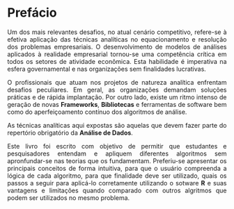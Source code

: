

```{=html}
<style>
body{text-align: justify}
</style>
```


::: progress
::: {.progress-bar style="width: 100%;"}
:::
:::


# Prefácio {.unnumbered}

Um dos mais relevantes desafios, no atual cenário competitivo, refere-se à efetiva aplicação das técnicas analíticas no equacionamento e resolução dos problemas empresariais. O desenvolvimento de modelos de análises aplicados à realidade empresarial tornou-se uma competência crítica em todos os setores de atividade econômica. Esta habilidade é imperativa na esfera governamental e nas organizações sem finalidades lucrativas.

O profissionais que atuam nos projetos de natureza analítica enfrentam desafios peculiares. Em geral, as organizações demandam soluções práticas e de rápida implantação. Por outro lado, existe um ritmo intenso de geração de novas **Frameworks**, **Bibliotecas** e ferramentas de software bem como do aperfeiçoamento contínuo dos algoritmos de análise.


As técnicas analíticas aqui expostas são aquelas que devem fazer parte do repertório obrigatório da **Análise de Dados**.


Este livro foi escrito com objetivo de permitir que estudantes e pesquisadores entendam e apliquem diferentes algoritmos sem apronfundar-se nas teorias que os fundamentam. Preferiu-se apresentar os principais conceitos de forma intuitiva, para que o usuário compreenda a lógica de cada algoritmo, para que finalidade deve ser utilizado, quais os passos a seguir para aplicá-lo corretamente utilizando o sotware **R** e suas vantagens e limitações quando comparado com outros algritmos que podem ser utilizados no mesmo problema.




::: progress
::: {.progress-bar style="width: 100%;"}
:::
:::